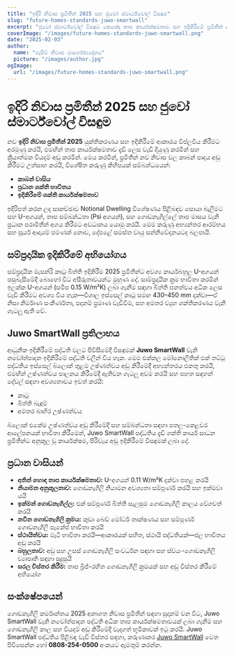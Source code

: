```yaml
---
title: "ඉදිරි නිවාස ප්‍රමිතීන් 2025 සහ ජුවෝ ස්මාර්ට්වෝල් විසඳුම"
slug: "future-homes-standards-juwo-smartwall"
excerpt: "ජුවෝ ස්මාර්ට්වෝල් විසඳුම කෙසේද තාප කාර්යක්ෂමතාව සහ ඉදිකිරීමේ ප්‍රමිතීන් අලුත් නිවාස සඳහා විප්ලවීය කරන්නේ යන්න සොයා බලන්න."
coverImage: "/images/future-homes-standards-juwo-smartwall.png"
date: "2025-02-03"
author:
  name: "පැසිව් නිවාස මාර්ගෝපදේශය"
  picture: "/images/author.jpg"
ogImage:
  url: "/images/future-homes-standards-juwo-smartwall.png"
---
```


# ඉදිරි නිවාස ප්‍රමිතීන් 2025 සහ ජුවෝ ස්මාර්ට්වෝල් විසඳුම

නව **ඉදිරි නිවාස ප්‍රමිතීන් 2025** යුක්තිකරණය සහ ඉදිකිරීමේ ආකාරය විප්ලවීය කිරීමට අරමුණු කරයි, එමඟින් තාප කාර්යක්ෂමතාව දැඩි ලෙස වැඩි දියුණු කරමින් සහ ක්‍රියාත්මක වියදම් අඩු කරමින්. මෙය කරමින්, ප්‍රමිතීන් නව නිවාස වල කාබන් පාදය අඩු කිරීමට උත්සාහ කරයි, විශේෂිත කරුණු කිහිපයක් සම්බන්ධයෙන්:

- **කාබන් වාසිය**
- **ප්‍රධාන ශක්ති භාවිතය**
- **ඉදිකිරීමේ ශක්ති කාර්යක්ෂමතාව**

ඉදිරිපත් කරන ලද සාකච්ඡාව Notional Dwelling විශේෂණය පිළිබඳව සොයා බැලීමට සහ U-අගයන්, තාප සම්බන්ධතා (Psi අගයන්), සහ ගොඩනැගිල්ලේ තාප මාසය වැනි ප්‍රධාන පරාමිතීන් අගය කිරීමට අවධානය යොමු කරයි. මෙම කරුණු අභ්‍යන්තර ආරම්භය සහ සූර්ය ආදායම් පමණක් නොව, දේපළේ සමස්ත වායු සන්නිවේදනයටද බලපායි.

## සම්ප්‍රදායික ඉදිකිරීමේ අභියෝගය

සම්ප්‍රදායික මැසන්රි කාටු බිත්ති ඉදිකිරීම 2025 ප්‍රමිතීන්ට අවශ්‍ය කාර්යබහුල U-අගයන් පසුබැසීමේදී බොහෝ විට අසීරුතාවයන්ට මුහුණ දේ. සාම්ප්‍රදායික ක්‍රම භාවිතා කරමින් ඉලක්ක U-අගයන් (සමීප 0.15 W/m²K) ලබා ගැනීම සඳහා බිත්ති ඝනත්වය අධික ලෙස වැඩි කිරීමට අවශ්‍ය විය හැක—විශාල ඉස්සෙල් කාටු සමඟ 430–450 mm දක්වා—ඒ නිසා නිර්මාණ සංකීර්ණතා, පදනම් ප්‍රමාණ වැඩිවීම, සහ අමතර ව්‍යුහ ශක්තිකරණය වැනි ගැටලු ඇති වේ.

## Juwo SmartWall ප්‍රතිලාභය

ආධුනික ඉදිකිරීමේ පද්ධති වලට පිවිසීමේදී විසඳුමක් **Juwo SmartWall** වැනි නවෝත්පාදන ඉදිකිරීමේ පද්ධති වලින් විය හැක. මෙම එක්කල මෝනොලිතික් එක් තට්ටු පද්ධතිය ඉස්සෙල් බ්ලොක් තුළම උෂ්ණත්වය අඩු කිරීමේදී අභ්‍යන්තරය එකතු කරයි, එමඟින් උෂ්ණත්වය පාලනය කිරීමේදී ඇතිවන ගැටලු අවම කරයි සහ පහත සඳහන් දේවල් සඳහා අවශ්‍යතාවය ඉවත් කරයි:

- කාටු
- බිත්ති බැඳුම්
- අමතර බාහිර උෂ්ණත්වය

බ්ලොක් එකේම උෂ්ණත්වය අඩු කිරීමේදී සහ සම්බන්ධතා සඳහා පතල-කෙළවර ආලේපනයක් භාවිතා කිරීමෙන්, Juwo SmartWall පද්ධතිය දැඩි ශක්ති කාර්ය සාධන ප්‍රමිතීන්ට අනුකූල වූ කාර්යක්ෂම, පිරිවැය අඩු ඉදිකිරීමේ විසඳුමක් ලබා දේ.

## ප්‍රධාන වාසියන්

- **අතින් හොඳ තාප කාර්යක්ෂමතාව:** U-අගයන් 0.11 W/m²K දක්වා පහළ කරයි
- **නියාමන අනුකූලතාව:** ගොඩනැගිලි නියාමන අවශ්‍යතා සම්පූර්ණ කරයි සහ ඉක්මවා යයි
- **ඉක්මන් ගොඩනැගිල්ල:** එක් සම්පූර්ණ බිත්ති සැලසුම ගොඩනැගිලි කාලය වේගවත් කරයි
- **නවීන ගොඩනැගිලි ක්‍රමය:** කුඩා බෙඩ් මෝටර් තාක්ෂණය සහ සම්පූර්ණ ගොඩනැගිලි පැකේජ භාවිතා කරයි
- **ස්ථායිත්වය:** මැටි භාවිතා කරයි—ආකාරයක් සහිත, ස්ථායි පද්ධතියක්—ජල භාවිතය අඩු කරයි
- **බහුලතාව:** අඩු සහ උසස් ගොඩනැගිලි සංවර්ධන සඳහා සහ ස්වයං-ගොඩනැගිලි ව්‍යාපෘති සඳහා සුදුසුයි
- **සරල විස්තර කිරීම:** තාප බ්‍රිජ්-රහිත ගොඩනැගිලි ක්‍රමයක් සහ අඩු විස්තර කිරීමේ අභියෝග

## සංක්ෂේපයෙන්

ගොඩනැගිලි කර්මාන්තය 2025 අනාගත නිවාස ප්‍රමිතීන් සඳහා සූදානම් වන විට, Juwo SmartWall වැනි නවෝත්පාදන පද්ධති අධික තාප කාර්යක්ෂමතාවයක් ලබා ගැනීම සහ ගොඩනැගිලි කාල සහ වියදම් අඩු කිරීමේදී වැදගත් භූමිකාවක් ඉටු කරයි. Juwo SmartWall පද්ධතිය පිළිබඳ වැඩි විස්තර සඳහා, කරුණාකර [Juwo SmartWall](http://www.Juwo-SmartWall.co.uk) වෙත පිවිසෙන්න හෝ **0808-254-0500** අංකයට ඇමතුම් කරන්න.